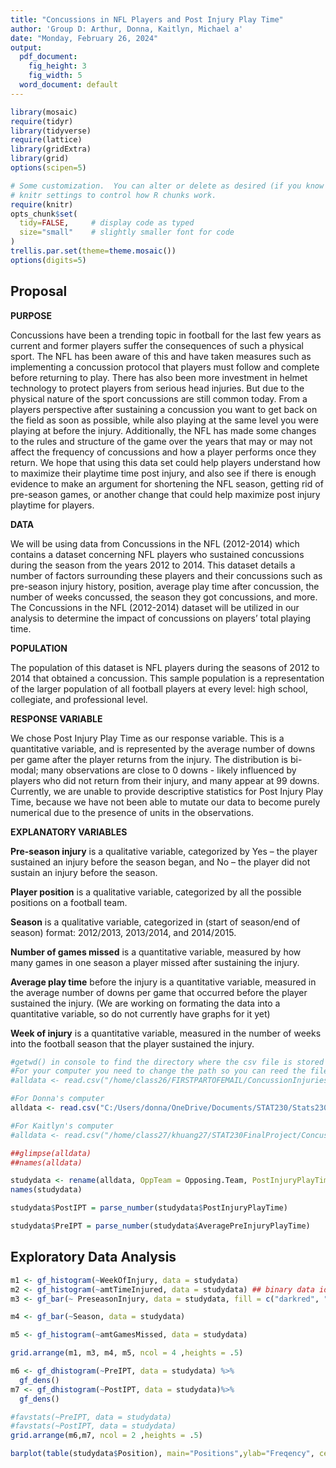 ```yaml
---
title: "Concussions in NFL Players and Post Injury Play Time"
author: 'Group D: Arthur, Donna, Kaitlyn, Michael a'
date: "Monday, February 26, 2024"
output:
  pdf_document:
    fig_height: 3
    fig_width: 5
  word_document: default
---
```


```r
library(mosaic)
require(tidyr)
library(tidyverse)
require(lattice)
library(gridExtra)
library(grid)
options(scipen=5)
```

```r
# Some customization.  You can alter or delete as desired (if you know what you are doing).
# knitr settings to control how R chunks work.
require(knitr)
opts_chunk$set(
  tidy=FALSE,     # display code as typed
  size="small"    # slightly smaller font for code
)
trellis.par.set(theme=theme.mosaic())  
options(digits=5)
```




## Proposal    
**PURPOSE**

Concussions have been a trending topic in football for the last few years as current and former players suffer the consequences of such a physical sport. The NFL has been aware of this and have taken measures such as implementing a concussion protocol that players must follow and complete before returning to play. There has also been more investment in helmet technology to protect players from serious head injuries. But due to the physical nature of the sport concussions are still common today. From a players perspective after sustaining a concussion you want to get back on the field as soon as possible, while also playing at the same level you were playing at before the injury. Additionally, the NFL has made some changes to the rules and structure of the game over the years that may or may not affect the frequency of concussions and how a player performs once they return. We hope that using this data set could help players understand how to maximize their playtime time post injury, and also see if there is enough evidence to make an argument for shortening the NFL season, getting rid of pre-season games, or another change that could help maximize post injury playtime for players.

 
**DATA**

We will be using data from Concussions in the NFL (2012-2014) which contains a dataset concerning NFL players who sustained concussions during the season from the years 2012 to 2014. This dataset details a number of factors surrounding these players and their concussions such as pre-season injury history, position, average play time after concussion, the number of weeks concussed, the season they got concussions, and more. The Concussions in the NFL (2012-2014) dataset will be utilized in our analysis to determine the impact of concussions on players' total playing time. 

**POPULATION** 

The population of this dataset is NFL players during the seasons of 2012 to 2014 that obtained a concussion. This sample population is a representation of the larger population of all football players at every level: high school, collegiate, and professional level. 

**RESPONSE VARIABLE**

We chose Post Injury Play Time as our response variable. This is a quantitative variable, and is represented by the average number of downs per game after the player returns from the injury. The distribution is bi-modal; many observations are close to 0 downs - likely influenced by  players who did not return from their injury, and many appear at 99 downs. Currently, we are unable to provide descriptive statistics for Post Injury Play Time, because we have not been able to mutate our data to become purely numerical due to the presence of units in the observations. 
 
**EXPLANATORY VARIABLES**

**Pre-season injury** is a qualitative variable, categorized by Yes – the player sustained an injury before the season began, and No – the player did not sustain an injury before the season.

**Player position** is a qualitative variable, categorized by all the possible positions on a football team. 

**Season** is a qualitative variable, categorized in (start of season/end of season) format:  2012/2013, 2013/2014, and 2014/2015. 

**Number of games missed** is a quantitative variable, measured by how many games in one season a player missed after sustaining the injury. 

**Average play time** before the injury is a quantitative variable, measured in the average number of downs per game that occurred before the player sustained the injury. (We are working on formating the data into a quantitative variable, so do not currently have graphs for it yet)
 
**Week of injury** is a quantitative variable, measured in the number of weeks into the football season that the player sustained the injury.


```r
#getwd() in console to find the directory where the csv file is stored on your computer
#For your computer you need to change the path so you can reed the file
#alldata <- read.csv("/home/class26/FIRSTPARTOFEMAIL/ConcussionInjuries2012-2014.csv") 

#For Donna's computer
alldata <- read.csv("C:/Users/donna/OneDrive/Documents/STAT230/Stats230FinalProject/ConcussionInjuries2012-2014.csv") 

#For Kaitlyn's computer
#alldata <- read.csv("/home/class27/khuang27/STAT230FinalProject/ConcussionInjuries2012-2014.csv")

##glimpse(alldata)
##names(alldata)
```

```r


studydata <- rename(alldata, OppTeam = Opposing.Team, PostInjuryPlayTime = Play.Time.After.Injury, PreseasonInjury = Pre.Season.Injury., OnWinningTeam = Winning.Team., amtTimeInjured = Weeks.Injured, WeekOfInjury = Week.of.Injury, UnknownInjury = Unknown.Injury., ReportedTypeOfInjury = Reported.Injury.Type, AveragePreInjuryPlayTime = Average.Playtime.Before.Injury, TotalSnaps = Total.Snaps, amtGamesMissed = Games.Missed)
names(studydata)

studydata$PostIPT = parse_number(studydata$PostInjuryPlayTime)

studydata$PreIPT = parse_number(studydata$AveragePreInjuryPlayTime)

```



## Exploratory Data Analysis 

```r
m1 <- gf_histogram(~WeekOfInjury, data = studydata)
m2 <- gf_histogram(~amtTimeInjured, data = studydata) ## binary data idk what the data means like 1 week or 0 weeks??
m3 <- gf_bar(~ PreseasonInjury, data = studydata, fill = c("darkred", "forestgreen"))

m4 <- gf_bar(~Season, data = studydata)

m5 <- gf_histogram(~amtGamesMissed, data = studydata)

grid.arrange(m1, m3, m4, m5, ncol = 4 ,heights = .5) 

m6 <- gf_dhistogram(~PreIPT, data = studydata) %>%
  gf_dens()
m7 <- gf_dhistogram(~PostIPT, data = studydata)%>%
  gf_dens()

#favstats(~PreIPT, data = studydata)
#favstats(~PostIPT, data = studydata)
grid.arrange(m6,m7, ncol = 2 ,heights = .5)

```
```r
barplot(table(studydata$Position), main="Positions",ylab="Freqency", cex.axis = 0.8, cex.names = 0.6, las=2)
```

